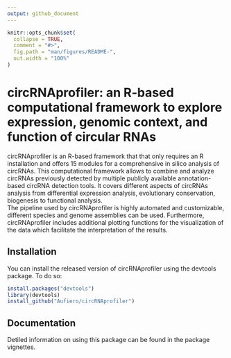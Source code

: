 ```yaml
---
output: github_document
---
```


<!-- README.md is generated from README.Rmd. Please edit that file -->

```r
knitr::opts_chunk$set(
  collapse = TRUE,
  comment = "#>",
  fig.path = "man/figures/README-",
  out.width = "100%"
)
```
# circRNAprofiler: an R-based computational framework to explore expression, genomic context, and function of circular RNAs 

circRNAprofiler is an R-based framework that that only requires an R installation
and offers 15 modules for a comprehensive in silico analysis of circRNAs. 
This computational framework allows to combine and analyze circRNAs previously
detected by multiple publicly available annotation-based circRNA detection tools.
It covers different aspects of circRNAs analysis from differential expression
analysis, evolutionary conservation, biogenesis to functional analysis.  
The pipeline used by circRNAprofiler is highly automated and customizable,
different species and genome assemblies can be used. Furthermore, circRNAprofiler
includes additional plotting functions for the visualization of the data 
which facilitate the interpretation of the results.

## Installation

You can install the released version of circRNAprofiler using the devtools
package. To do so:

``` r
install.packages("devtools")
library(devtools)
install_github("Aufiero/circRNAprofiler")
```

## Documentation
Detiled information on using this package can be found in the package vignettes.

